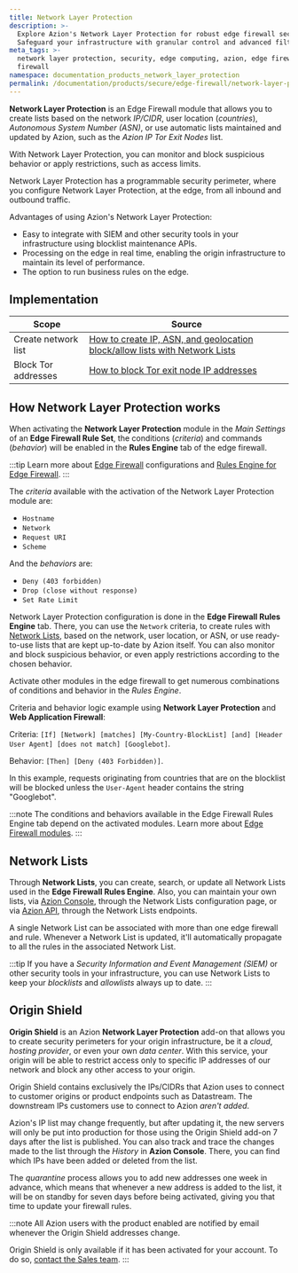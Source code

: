 ```yaml
---
title: Network Layer Protection
description: >-
  Explore Azion's Network Layer Protection for robust edge firewall security.
  Safeguard your infrastructure with granular control and advanced filtering.
meta_tags: >-
  network layer protection, security, edge computing, azion, edge firewall,
  firewall
namespace: documentation_products_network_layer_protection
permalink: /documentation/products/secure/edge-firewall/network-layer-protection/
---
```



**Network Layer Protection** is an Edge Firewall module that allows you to create lists based on the network *IP/CIDR*, user location (*countries*), *Autonomous System Number (ASN)*, or use automatic lists maintained and updated by Azion, such as the *Azion IP Tor Exit Nodes* list. 

With Network Layer Protection, you can monitor and block suspicious behavior or apply restrictions, such as access limits.

Network Layer Protection has a programmable security perimeter, where you configure Network Layer Protection, at the edge, from all inbound and outbound traffic.

Advantages of using Azion's Network Layer Protection:

- Easy to integrate with SIEM and other security tools in your infrastructure using blocklist maintenance APIs.
- Processing on the edge in real time, enabling the origin infrastructure to maintain its level of performance.
- The option to run business rules on the edge.

## Implementation

| Scope | Source |
|-------|--------|
| Create network list | [How to create IP, ASN, and geolocation block/allow lists with Network Lists](/en/documentation/products/guides/blocklists-ip-addresses-edge/) |
| Block Tor addresses | [How to block Tor exit node IP addresses](/en/documentation/products/guides/secure/block-tor-networks/) |


## How Network Layer Protection works

When activating the **Network Layer Protection** module in the *Main Settings* of an **Edge Firewall Rule Set**, the conditions (*criteria*) and commands (*behavior*) will be enabled in the **Rules Engine** tab of the edge firewall.

:::tip
Learn more about [Edge Firewall](/en/documentation/products/secure/edge-firewall/) configurations and [Rules Engine for Edge Firewall](/en/documentation/products/secure/edge-firewall/rules-engine/).
:::

The *criteria* available with the activation of the Network Layer Protection module are:

- `Hostname`
- `Network`
- `Request URI`
- `Scheme`

And the *behaviors* are:

- `Deny (403 forbidden)`
- `Drop (close without response)`
- `Set Rate Limit`

Network Layer Protection configuration is done in the **Edge Firewall Rules Engine** tab. There, you can use the `Network` criteria, to create rules with [Network Lists](/en/documentation/products/secure/edge-firewall/network-layer-protection/network-lists/), based on the network, user location, or ASN, or use ready-to-use lists that are kept up-to-date by Azion itself. You can also monitor and block suspicious behavior, or even apply restrictions according to the chosen behavior.

Activate other modules in the edge firewall to get numerous combinations of conditions and behavior in the *Rules Engine*.

Criteria and behavior logic example using **Network Layer Protection** and **Web Application Firewall**:

Criteria: `[If] [Network] [matches] [My-Country-BlockList] [and] [Header User Agent] [does not match] [Googlebot]`.

Behavior: `[Then] [Deny (403 Forbidden)]`.

In this example, requests originating from countries that are on the blocklist will be blocked unless the `User-Agent` header contains the string "Googlebot".

:::note
The conditions and behaviors available in the Edge Firewall Rules Engine tab depend on the activated modules. Learn more about [Edge Firewall modules](/en/documentation/products/secure/edge-firewall/).
:::

<LinkButton link="/en/documentation/products/guides/secure/work-with-rules-engine/" label="go to work with rules engine guide" severity="secondary" /> 

## Network Lists

Through **Network Lists**, you can create, search, or update all Network Lists used in the **Edge Firewall Rules Engine**. Also, you can maintain your own lists, via [Azion Console](https://console.azion.com), through the Network Lists configuration page, or via [Azion API](https://api.azion.com/), through the Network Lists endpoints. 

A single Network List can be associated with more than one edge firewall and rule. Whenever a Network List is updated, it'll automatically propagate to all the rules in the associated Network List.

<LinkButton link="/en/documentation/products/secure/edge-firewall/network-layer-protection/network-lists/" label="go to Network Lists reference" severity="secondary" />

:::tip
If you have a *Security Information and Event Management (SIEM)* or other security tools in your infrastructure, you can use Network Lists to keep your *blocklists* and *allowlists* always up to date.
:::

## Origin Shield 

**Origin Shield** is an Azion **Network Layer Protection** add-on that allows you to create security perimeters for your origin infrastructure, be it a *cloud*, *hosting provider*, or even your own *data center*. With this service, your origin will be able to restrict access only to specific IP addresses of our network and block any other access to your origin.

Origin Shield contains exclusively the IPs/CIDRs that Azion uses to connect to customer origins or product endpoints such as Datastream. The downstream IPs customers use to connect to Azion *aren't added*.

Azion's IP list may change frequently, but after updating it, the new servers will only be put into production for those using the Origin Shield add-on 7 days after the list is published. You can also track and trace the changes made to the list through the *History* in **Azion Console**. There, you can find which IPs have been added or deleted from the list.

The *quarantine* process allows you to add new addresses one week in advance, which means that whenever a new address is added to the list, it will be on standby for seven days before being activated, giving you that time to update your firewall rules.

:::note
All Azion users with the product enabled are notified by email whenever the Origin Shield addresses change.

Origin Shield is only available if it has been activated for your account. To do so, [contact the Sales team](https://www.azion.com/en/contact-sales/).
:::


